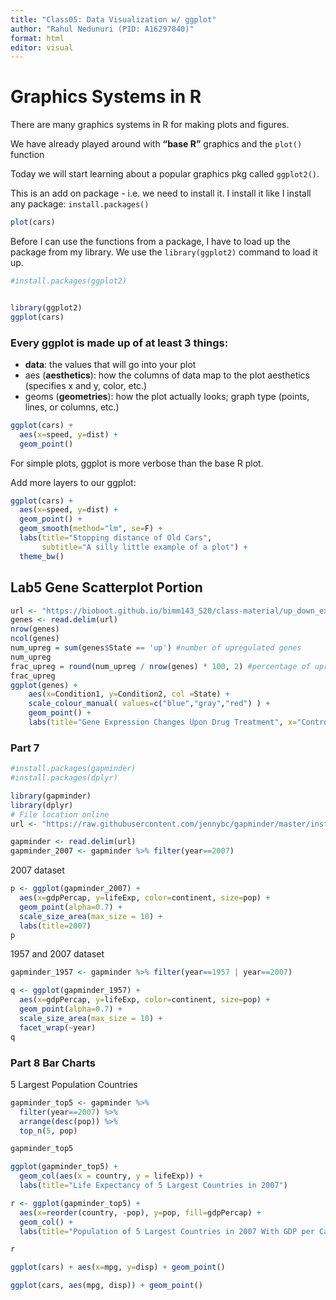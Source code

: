 ```yaml
---
title: "Class05: Data Visualization w/ ggplot"
author: "Rahul Nedunuri (PID: A16297840)"
format: html
editor: visual
---
```


# Graphics Systems in R

There are many graphics systems in R for making plots and figures.

We have already played around with **"base R"** graphics and the `plot()` function

Today we will start learning about a popular graphics pkg called `ggplot2()`.

This is an add on package - i.e. we need to install it. I install it like I install any package: `install.packages()`

```r
plot(cars)
```

Before I can use the functions from a package, I have to load up the package from my library. We use the `library(ggplot2)` command to load it up.

```r
#install.packages(ggplot2)


library(ggplot2)
ggplot(cars)
```

### Every ggplot is made up of at least 3 things:

-   **data**: the values that will go into your plot
-   aes (**aesthetics**): how the columns of data map to the plot aesthetics (specifies x and y, color, etc.)
-   geoms (**geometries**): how the plot actually looks; graph type (points, lines, or columns, etc.)

```r
ggplot(cars) + 
  aes(x=speed, y=dist) +
  geom_point()
```

For simple plots, ggplot is more verbose than the base R plot.

Add more layers to our ggplot:

```r
ggplot(cars) + 
  aes(x=speed, y=dist) +
  geom_point() +
  geom_smooth(method="lm", se=F) + 
  labs(title="Stopping distance of Old Cars",
       subtitle="A silly little example of a plot") +
  theme_bw()
```

## Lab5 Gene Scatterplot Portion

```r
url <- "https://bioboot.github.io/bimm143_S20/class-material/up_down_expression.txt"
genes <- read.delim(url)
nrow(genes)
ncol(genes)
num_upreg = sum(genes$State == 'up') #number of upregulated genes
num_upreg
frac_upreg = round(num_upreg / nrow(genes) * 100, 2) #percentage of upregulated genes
frac_upreg
ggplot(genes) + 
    aes(x=Condition1, y=Condition2, col =State) +
    scale_colour_manual( values=c("blue","gray","red") ) +
    geom_point() +
    labs(title="Gene Expression Changes Upon Drug Treatment", x="Control (no drug)", y="Drug Treatment")
```

### Part 7

```r
#install.packages(gapminder)
#install.packages(dplyr)

library(gapminder)
library(dplyr)
# File location online
url <- "https://raw.githubusercontent.com/jennybc/gapminder/master/inst/extdata/gapminder.tsv"

gapminder <- read.delim(url)
gapminder_2007 <- gapminder %>% filter(year==2007)
```

2007 dataset
```r
p <- ggplot(gapminder_2007) +
  aes(x=gdpPercap, y=lifeExp, color=continent, size=pop) +
  geom_point(alpha=0.7) + 
  scale_size_area(max_size = 10) +
  labs(title=2007)
p
```

1957 and 2007 dataset
```r
gapminder_1957 <- gapminder %>% filter(year==1957 | year==2007)

q <- ggplot(gapminder_1957) +
  aes(x=gdpPercap, y=lifeExp, color=continent, size=pop) +
  geom_point(alpha=0.7) + 
  scale_size_area(max_size = 10) +
  facet_wrap(~year)
q

```


### Part 8 Bar Charts
5 Largest Population Countries
```r
gapminder_top5 <- gapminder %>% 
  filter(year==2007) %>% 
  arrange(desc(pop)) %>% 
  top_n(5, pop)

gapminder_top5
```

```r
ggplot(gapminder_top5) + 
  geom_col(aes(x = country, y = lifeExp)) +
  labs(title="Life Expectancy of 5 Largest Countries in 2007")
```

```r
r <- ggplot(gapminder_top5) +
  aes(x=reorder(country, -pop), y=pop, fill=gdpPercap) +
  geom_col() + 
  labs(title="Population of 5 Largest Countries in 2007 With GDP per Capita")

r
```

```r
ggplot(cars) + aes(x=mpg, y=disp) + geom_point()
```

```r
ggplot(cars, aes(mpg, disp)) + geom_point()
```

